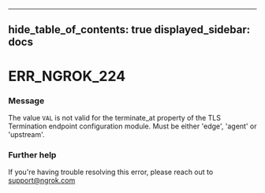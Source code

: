 

---
hide_table_of_contents: true
displayed_sidebar: docs
---


# ERR_NGROK_224

### Message
The value `VAL` is not valid for the terminate_at property of the TLS Termination endpoint configuration module. Must be either 'edge', 'agent' or 'upstream'.

<ErrorDetails error="err_ngrok_224" />



### Further help
If you're having trouble resolving this error, please reach out to [support@ngrok.com](mailto:support@ngrok.com?subject=Help%20with%20ERR_NGROK_224)

